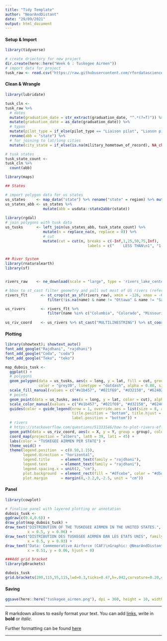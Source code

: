 ```yaml
---
title: "Tidy Template"
author: "NearAndDistant"
date: "29/09/2021"
output: html_document
---
```


#### Setup & Import
```r
library(tidyverse)

# create driectory for new project
dir.create(here::here("Week 6 : Tuskegee Airmen"))
# import data for project
tusk_raw <- read.csv("https://raw.githubusercontent.com/rfordatascience/tidytuesday/master/data/2022/2022-02-08/airmen.csv")

```

#### Clean & Wrangle
```r
library(lubridate)

tusk_cln <-
tusk_raw %>%
  # dates
  mutate(graduation_date = str_extract(graduation_date, "^.*(?=T)")) %>%
  mutate(graduation_date = as_date(graduation_date)) %>%
  # typos
  mutate(pilot_type = if_else(pilot_type == "Liaison pilot", "Liason pilot", pilot_type)) %>%
  rename(abb = "state") %>%
  # for joining to lat/long cities
  mutate(city_state = if_else(is.na(military_hometown_of_record), NA_character_ , paste0(str_to_title(military_hometown_of_record), " ", abb)))

# tusk states
tusk_state_count <-
tusk_cln %>%
  count(abb)

```

```r
library(maps)

## States

# import polygon data for us states
us_states     <- map_data("state") %>% rename("state" = region) %>% mutate(state = str_to_title(state))
us_states_abb <- us_states %>% 
                 mutate(abb = usdata::state2abbr(state))
                                
library(rgdal)
# join polygons with tusk data
us_tusks      <- left_join(us_states_abb, tusk_state_count) %>%
                 mutate(n = replace_na(n, replace = 0)) %>%
                 # cut
                 mutate(cut = cut(n, breaks = c(-Inf,1,25,50,75,Inf),
                                     labels = c("    LESS THAN\n1", "1-25", "26-50", "51-75", "76-102")))


## River System
library(rnaturalearth)
library(sf)


rivers_raw    <- ne_download(scale = "large", type = 'rivers_lake_centerlines', category = 'physical', returnclass = "sf")

# bbox to st_cast filter geometry and pull out most of US rivers (reference only - use for filtered names)
rivers_flt      <- st_crop(st_as_sf(rivers_raw), xmin = -126, xmax = -64, ymin = 24, ymax = 45) %>% 
                   filter(!is.na(name) & name != "Ottawa" & name != "Saint John" & name != "Winnipeg" & name != "R. des Outaouais" & name != "Rainy") 

us_rivers       <- rivers_flt %>% 
                   filter(name %in% c("Columbia", "Colorado", "Missouri", "Arkansas", "Red", "Snake" , "Mississipi", "Sacremento", "Rio Grande", "Tennessee", "Ohio"))
 
us_riv_coord    <- us_rivers %>% st_cast("MULTILINESTRING") %>% st_coordinates() %>% as_tibble() %>% mutate(group = paste0(L1, "-", L2))

```

#### Plotting
```r
library(showtext); showtext_auto()
font_add_google("Rajdhani", "rajdhani")
font_add_google("Coda", "coda")
font_add_google("Teko", "teko")

map_dubois_tusk <-
  ggplot() +
  # polygons
  geom_polygon(data = us_tusks, aes(x = long, y = lat, fill = cut, group = group),
               color = "grey30", linetype = "dotdash", alpha = 0.80, size = 0.2, show.legend = FALSE) +
  scale_fill_manual(values = c("#e1b457", "#021f69", "#d32150", "#624025", "black")) +
  # points
  geom_point(data = us_tusks, aes(x = long, y = lat, color = cut), alpha = 0) +
  scale_color_manual(values = c("#e1b457", "#021f69", "#d32150", "#624025", "black")) +
  guides(color = guide_legend(nrow = 1, override.aes = list(size = 8, alpha = 0.7),
                              title.position = "bottom", title.hjust = 0.5, title.vjust = -2, 
                              label.position = "bottom")) +
  # rivers
  # https://stackoverflow.com/questions/51333546/how-to-plot-rivers-efficiently
  geom_path(data = us_riv_coord, aes(x = X, y = Y, group = group), color = "grey25", size = 0.3) +
  coord_map(projection = "albers", lat0 = 39, lat1 = 45) +
  labs(color = "TUSKEGEE AIRMEN PER STATE") +
  theme_void() +
  theme(legend.position  = c(0.50,1.15),
        legend.direction = "horizontal",
        legend.title     = element_text(family = "rajdhani"),
        legend.text      = element_text(family = "rajdhani"),
        legend.spacing.x = unit(2, "cm"),
        plot.background  = element_rect(fill = "#dfcebe", color = "#d5d4d0", size = 8),
        plot.margin      = margin(8,-3.2,0,-2.5, unit = "cm"))

```

#### Panel
```r
library(cowplot)

# finalise panel with layered plotting or annotation
dubois_tusk <-
ggdraw(c(0.4,0.6)) +
draw_plot(map_dubois_tusk) +
draw_text("DISTRIBUTION OF THE TUSKEGEE AIRMEN IN THE UNITED STATES.", family = "teko", fontface = "bold", size = 18, color = "grey25", 
          x = 0.5, y = 0.96) +
draw_text("DISTRIBUTION DES TUSKEGEE AIRMEN DAN LES ETATS UNIS", family = "coda", size = 10, color = "grey25", 
          x = 0.5, y = 0.93) +
draw_text("Data: Commemorative Airforce (CAF)\nGraphic: @NearAndDistant", family = "coda", size = 6, color = "grey42", 
          x = 0.51, y = 0.06, hjust = 0)

###Add grid bracket
library(pBrackets)

dubois_tusk
grid.brackets(200,115,55,115,lwd=0.3,ticks=0.47,h=.042,curvature=0.20,col="grey60",type=5)

```

#### Saving
```r

ggsave(here::here("tuskegee_airmen.png"), dpi = 360, height = 10, width = 15)

```

***

R markdown allows to easily format your text. You can add [links](www.r-graph-gallery.com), write in **bold** or *italic*.

Further formatting can be found [here](https://holtzy.github.io/Pimp-my-rmd/)

***